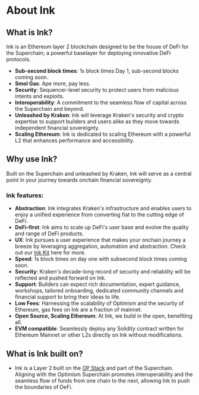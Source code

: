 # About Ink

## What is Ink?

Ink is an Ethereum layer 2 blockchain designed to be the house of DeFi for the Superchain; a powerful baselayer for deploying innovative DeFi protocols.

* **Sub-second block times**: 1s block times Day 1, sub-second blocks coming soon.
* **Smol Gas**: Ape more, pay less.
* **Security**: Sequencer-level security to protect users from malicious intents and exploits.
* **Interoperability**: A commitment to the seamless flow of capital across the Superchain and beyond.
* **Unleashed by Kraken**: Ink will leverage Kraken's security and crypto expertise to support builders and users alike as they move towards independent financial sovereignty.
* **Scaling Ethereum**: Ink is dedicated to scaling Ethereum with a powerful L2 that enhances performance and accessibility.

## Why use Ink?

Built on the Superchain and unleashed by Kraken, Ink will serve as a central point in your journey towards onchain financial sovereignty.



### Ink features:

* **Abstraction**: Ink integrates Kraken's infrastructure and enables users to enjoy a unified experience from converting fiat to the cutting edge of DeFi.
* **DeFi-first**: Ink aims to scale up DeFi's user base and evolve the quality and range of DeFi products.
* **UX**: Ink pursues a user experience that makes your onchain journey a breeze by leveraging aggregation, automation and abstraction. Check out our <a href="https://docs.inkonchain.com/build/ink-kit">Ink Kit</a> here for more.
* **Speed**: 1s block times on day one with subsecond block times coming soon.
* **Security**: Kraken's decade-long record of security and reliability will be reflected and pushed forward on Ink.
* **Support**: Builders can expect rich documentation, expert guidance, workshops, tailored onboarding, dedicated community channels and financial support to bring their ideas to life.
* **Low Fees**: Harnessing the scalability of Optimism and the security of Ethereum, gas fees on Ink are a fraction of mainnet.
* **Open Source, Scaling Ethereum**: At Ink, we build in the open, benefiting all.
* **EVM compatible**: Seamlessly deploy any Solidity contract written for Ethereum Mainnet or other L2s directly on Ink without modifications.

## What is Ink built on?

* Ink is a Layer 2 built on the [OP Stack](https://docs.optimism.io/stack/getting-started) and part of the Superchain. Aligning with the Optimism Superchain promotes interoperability and the seamless flow of funds from one chain to the next, allowing Ink to push the boundaries of DeFi.

